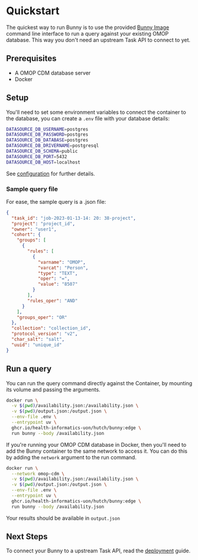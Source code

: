 # Quickstart

The quickest way to run Bunny is to use the provided [Bunny Image](https://github.com/Health-Informatics-UoN/hutch-bunny/pkgs/container/hutch%2Fbunny) command line interface to run a query against your existing OMOP database. This way you don't need an upstream Task API to connect to yet.

## Prerequisites

- A OMOP CDM database server
- Docker

## Setup

You'll need to set some environment variables to connect the container to the database, you can create a `.env` file with your database details:

```bash copy filename=".env"
DATASOURCE_DB_USERNAME=postgres
DATASOURCE_DB_PASSWORD=postgres
DATASOURCE_DB_DATABASE=postgres
DATASOURCE_DB_DRIVERNAME=postgresql
DATASOURCE_DB_SCHEMA=public
DATASOURCE_DB_PORT=5432
DATASOURCE_DB_HOST=localhost
```

See [configuration](config) for further details. 


### Sample query file

For ease, the sample query is a .json file:

```json copy filename="availability.json"
{
  "task_id": "job-2023-01-13-14: 20: 38-project",
  "project": "project_id",
  "owner": "user1",
  "cohort": {
    "groups": [
      {
        "rules": [
          {
            "varname": "OMOP",
            "varcat": "Person",
            "type": "TEXT",
            "oper": "=",
            "value": "8507"
          }
        ],
        "rules_oper": "AND"
      }
    ],
    "groups_oper": "OR"
  },
  "collection": "collection_id",
  "protocol_version": "v2",
  "char_salt": "salt",
  "uuid": "unique_id"
}
```

## Run a query

You can run the query command directly against the Container, by mounting its volume and passing the arguments.

```bash copy
docker run \
  -v $(pwd)/availability.json:/availability.json \
  -v $(pwd)/output.json:/output.json \
  --env-file .env \
  --entrypoint uv \
  ghcr.io/health-informatics-uon/hutch/bunny:edge \
  run bunny --body /availability.json
```

If you're running your OMOP CDM database in Docker, then you'll need to add the Bunny container to the same network to access it. You can do this by adding the `network` argument to the run command. 

```bash copy
docker run \
  --network omop-cdm \
  -v $(pwd)/availability.json:/availability.json \
  -v $(pwd)/output.json:/output.json \
  --env-file .env \
  --entrypoint uv \
  ghcr.io/health-informatics-uon/hutch/bunny:edge \
  run bunny --body /availability.json
```

Your results should be available in `output.json`

## Next Steps

To connect your Bunny to a upstream Task API, read the [deployment](deployment) guide.
